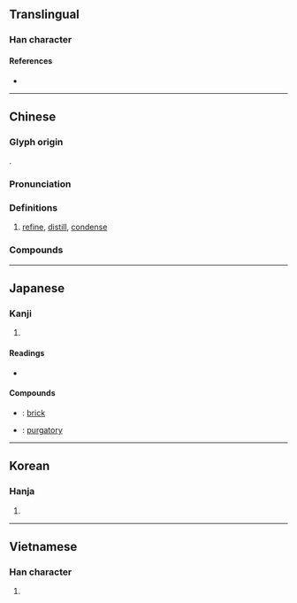 {{also|炼|鍊}}
{{character info/new}}
==Translingual==

===Han character===
{{Han char|rn=86|rad=火|as=09|sn=13|four=95896|canj=FDWF|ids=⿰火柬}}

====References====
* {{Han ref|kx=0676.040|dkj=19178|dj=1087.090|hdz=32215.110|uh=7149|ud=29001|bh=B7D2|bd=47058}}

----

==Chinese==
{{zh-forms|s=炼}}

===Glyph origin===
{{Han etym}}
{{Han compound|火|柬|t1=fire|ls=psc|c1=s|c2=p}}.

===Pronunciation===
{{zh-pron
|m=liàn
|c=lin6
|h=pfs=lien
|md=
|mn=liān
|w=
|mc=
|oc=y
|cat=v
}}

===Definitions===
{{zh-hanzi}}

# [[refine]], [[distill]], [[condense]]

===Compounds===
{{zh-der|修煉|冶煉|熬煉|月鍛季煉|炮煉|煉油廠|搏砂煉汞|煉焦|燒煉|煉乳|摶砂煉汞|煉丹|磨煉|煉獄|煉丹術|煉製|煉石補天|煉焦爐|煉油|煉山|搏煉|提煉|精金百煉|精煉}}

----

==Japanese==

===Kanji===
{{ja-kanji|grade=|rs=火09}}

# {{defn|lang=ja|sort=火09}}

====Readings====
* {{ja-readings|goon=[[れん]] (ren)|kanon=[[れん]] (ren)|kun=[[ねる]] (neru)}}

====Compounds====
{{der-top|Compounds}}
* {{ja-r|煉瓦|れんが}}: [[brick]]
* {{ja-r|煉獄|れんごく}}: [[purgatory]]
{{der-bottom}}

----

==Korean==

===Hanja===
{{ko-hanja|hangeul=[[련]]>[[연]]|eumhun=|rv=ryeon>yeon|mr=ryŏn>yŏn|y=lyen>yen}}

# {{defn|lang=ko|sort=火09}}

----

==Vietnamese==

===Han character===
{{vi-hantu|[[luyện]], [[rịn]]|rs=火09}}

# {{defn|lang=vi|sort=火09}}
